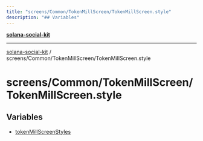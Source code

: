 ```yaml
---
title: "screens/Common/TokenMillScreen/TokenMillScreen.style"
description: "## Variables"
---
```


[**solana-social-kit**](../../../../README.mdx)

***

[solana-social-kit](../../../../README.mdx) / screens/Common/TokenMillScreen/TokenMillScreen.style

# screens/Common/TokenMillScreen/TokenMillScreen.style

## Variables

- [tokenMillScreenStyles](variables/tokenMillScreenStyles.mdx)
